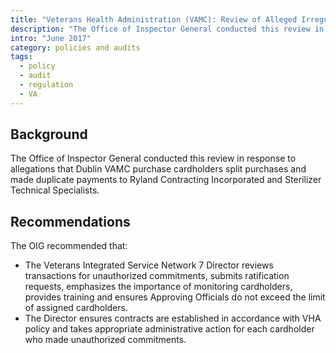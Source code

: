 ```yaml
---
title: "Veterans Health Administration (VAMC): Review of Alleged Irregular Use of Purchase Cards by the Engineering Service at the Carl Vinson VA Medical Center in Dublin, Georgia"
description: "The Office of Inspector General conducted this review in response to allegations that Dublin VAMC purchase cardholders split purchases and made duplicate payments to Ryland Contracting Incorporated and Sterilizer Technical Specialists."
intro: "June 2017"
category: policies and audits
tags:
  - policy
  - audit
  - regulation
  - VA
---
```



<LinkButton link="https://www.oversight.gov/report/va/review-alleged-irregular-use-purchase-cards-vha%E2%80%99s-engineering-service-carl-vinson-va" text="View Full Audit" />

## Background

The Office of Inspector General conducted this review in response to allegations that Dublin VAMC purchase cardholders split purchases and made duplicate payments to Ryland Contracting Incorporated and Sterilizer Technical Specialists.

## Recommendations

The OIG recommended that:

- The Veterans Integrated Service Network 7 Director reviews transactions for unauthorized commitments, submits ratification requests, emphasizes the importance of monitoring cardholders, provides training and ensures Approving Officials do not exceed the limit of assigned cardholders. 
- The Director ensures contracts are established in accordance with VHA policy and takes appropriate administrative action for each cardholder who made unauthorized commitments.
